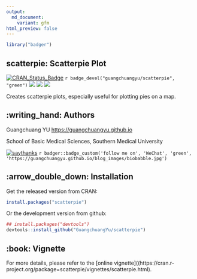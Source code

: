 ```yaml
---
output:
  md_document:
    variant: gfm
html_preview: false
---
```


<!-- README.md is generated from README.Rmd. Please edit that file -->


```r
library("badger")
```

scatterpie: Scatterpie Plot
---------

[![CRAN_Status_Badge](http://www.r-pkg.org/badges/version/scatterpie?color=green)](https://cran.r-project.org/package=scatterpie)
`r badge_devel("guangchuangyu/scatterpie", "green")`
![](https://cranlogs.r-pkg.org/badges/grand-total/scatterpie?color=green)
![](https://cranlogs.r-pkg.org/badges/scatterpie?color=green)
![](https://cranlogs.r-pkg.org/badges/last-week/scatterpie?color=green)


Creates scatterpie plots, especially useful for plotting pies on a map.



## :writing_hand: Authors

Guangchuang YU <https://guangchuangyu.github.io>

School of Basic Medical Sciences, Southern Medical University


[![saythanks](https://img.shields.io/badge/say-thanks-ff69b4.svg)](https://saythanks.io/to/GuangchuangYu)
`r badger::badge_custom('follow me on', 'WeChat', 'green', 'https://guangchuangyu.github.io/blog_images/biobabble.jpg')`


## :arrow_double_down: Installation

Get the released version from CRAN:

```r
install.packages("scatterpie")
```

Or the development version from github:

```r
## install.packages("devtools")
devtools::install_github("GuangchuangYu/scatterpie")
```

## :book: Vignette

For more details, please refer to the [online vignette]((https://cran.r-project.org/package=scatterpie/vignettes/scatterpie.html).
